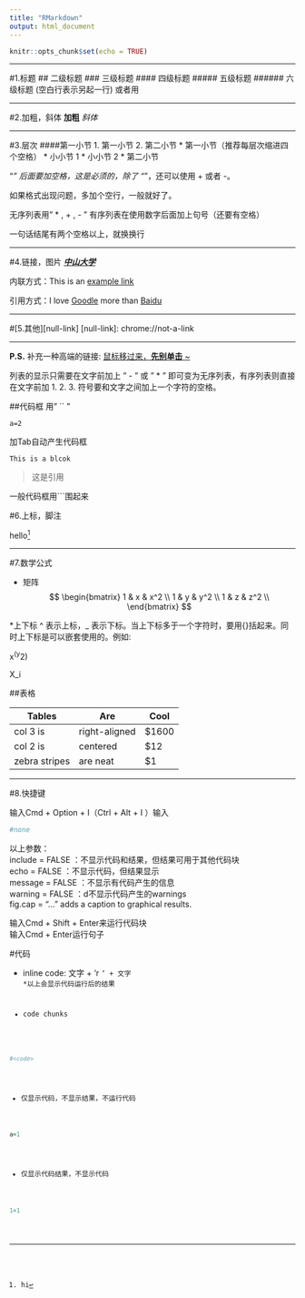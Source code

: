 ```yaml
---
title: "RMarkdown"
output: html_document
---
```


```r
knitr::opts_chunk$set(echo = TRUE)
```
---

#1.标题
## 二级标题
### 三级标题
#### 四级标题
##### 五级标题
###### 六级标题
(空白行表示另起一行)
或者用<br>

---

#2.加粗，斜体
**加粗**
*斜体*

---

#3.层次
####第一小节
1. 第一小节
2. 第二小节
    * 第一小节（推荐每层次缩进四个空格）
        * 小小节 1
        * 小小节 2
    * 第二小节
    
“*” 后面要加空格，这是必须的，除了 “*”，还可以使用 + 或者 -。

如果格式出现问题，多加个空行，一般就好了。

无序列表用" * , + , - "
有序列表在使用数字后面加上句号（还要有空格）

一句话结尾有两个空格以上，就换换行

---

#4.链接，图片
[***中山大学***](http://www.sysu.edu.cn/2012/cn/zsjy/index.htm)

内联方式：This is an [example link](http://www.baidu.com)

引用方式：I love [Goodle][1] more than [Baidu][2]

[1]:https://www.google.com.hk/?gws_rd=ssl

[2]:http://www.baidu.com

---  

#[5.其他][null-link]
[null-link]: chrome://not-a-link

---

**P.S.** 补充一种高端的链接: [鼠标移过来，**先别单击** ~][hover]

[hover]: http://www.google.com.sg "Google Sg 更快，更好用。好，现在单击吧"

列表的显示只需要在文字前加上 " - " 或 " * " 即可变为无序列表，有序列表则直接在文字前加 1. 2. 3. 符号要和文字之间加上一个字符的空格。

##代码框
用" `` "

` a=2 `<br>

加Tab自动产生代码框<br>

    This is a blcok

> 这是引用

一般代码框用```围起来

#6.上标，脚注

hello[^hello]

[^hello]: hi

---

#7.数学公式

* 矩阵
$$      
    \begin{bmatrix}
    1 & x & x^2 \\
    1 & y & y^2 \\
    1 & z & z^2 \\ 
    \end{bmatrix}
$$

*上下标
^ 表示上标，_ 表示下标。当上下标多于一个字符时，要用{}括起来。同时上下标是可以嵌套使用的。例如:

x^(y^2)

X_i

##表格

| Tables        | Are           | Cool  |
| ------------- | ------------- | ----- |
| col 3 is      | right-aligned | $1600 |
| col 2 is      | centered      |   $12 |
| zebra stripes | are neat      |    $1 |


---

#8.快捷键

输入Cmd + Option + I（Ctrl + Alt + I ）输入
```r
#none

```
以上参数：<br>
include = FALSE ：不显示代码和结果，但结果可用于其他代码块<br>
echo = FALSE ：不显示代码，但结果显示<br>
message = FALSE ：不显示有代码产生的信息<br>
warning = FALSE ：d不显示代码产生的warnings<br>
fig.cap = "..." adds a caption to graphical results.<br>

输入Cmd + Shift + Enter来运行代码块<br>
输入Cmd + Enter运行句子

#代码

* inline code:
文字 + 'r <code>' + 文字
    *以上会显示代码运行后的结果
    
* code chunks
```r
#<code>
```

* 仅显示代码，不显示结果，不运行代码
```r
a=1
```

* 仅显示代码结果，不显示代码
```r
1+1
```


